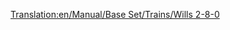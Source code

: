 [[Translation:en/Manual/Base Set/Trains/Wills 2-8-0]]
{{es/Manual/Base Set/Trains/Trenes|Imagen=
|Nombre=Wills 2-8-0
|Precio=  € ( £)
|Velocidad= km/h ( mph)
|Peso= t
|Potencia=CV ( kW)
|Coste-anual= € ( £)
|Diseño=
|Duración=
|Capacidad=
|Descripción=
|Vida-real=
}}